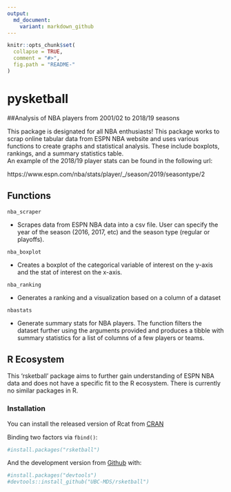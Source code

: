 ```yaml
---
output:
  md_document:
    variant: markdown_github
---
```


<!-- README.md is generated from README.Rmd. Please edit that file -->

```r
knitr::opts_chunk$set(
  collapse = TRUE,
  comment = "#>",
  fig.path = "README-"
)
```

# pysketball

##Analysis of NBA players from 2001/02 to 2018/19 seasons

This package is designated for all NBA enthusiasts! This package works to scrap online tabular data from ESPN NBA website and uses various functions to create graphs and statistical analysis. These include boxplots, rankings, and a summary statistics table.  
An example of the 2018/19 player stats can be found in the following url:

https://www.espn.com/nba/stats/player/_/season/2019/seasontype/2

## Functions

`nba_scraper`
  
  * Scrapes data from ESPN NBA data into a csv file. User can specify the year of the season
  (2016, 2017, etc) and the season type (regular or playoffs).

`nba_boxplot`

   * Creates a boxplot of the categorical variable of interest on the y-axis and 
   the stat of interest on the x-axis.

`nba_ranking`
  
  * Generates a ranking and a visualization based on a column of a dataset  

`nbastats`

  * Generate summary stats for NBA players.
    The function filters the dataset further using the arguments provided and
    produces a tibble with summary statistics for a list of columns of a few players or teams.

## R Ecosystem

This 'rsketball' package aims to further gain understanding of ESPN NBA data and does not have a specific fit to the R ecosystem. There is currently no similar packages in R. 

### Installation

You can install the released version of Rcat from [CRAN](https://cran.r-project.org/)

Binding two factors via `fbind()`:

```r
#install.packages("rsketball")
```

And the development version from [Github](https://github.com/) with:

```r
#install.packages("devtools")
#devtools::install_github("UBC-MDS/rsketball")
```
